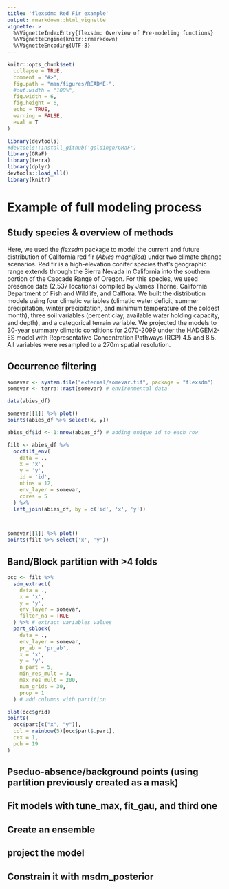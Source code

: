 ---
title: 'flexsdm: Red Fir example'
output: rmarkdown::html_vignette
vignette: >
  %\VignetteIndexEntry{flexsdm: Overview of Pre-modeling functions}
  %\VignetteEngine{knitr::rmarkdown}
  %\VignetteEncoding{UTF-8}
---

```{r, include = FALSE}
knitr::opts_chunk$set(
  collapse = TRUE,
  comment = "#>",
  fig.path = "man/figures/README-",
  #out.width = "100%",
  fig.width = 6,
  fig.height = 6,
  echo = TRUE,
  warning = FALSE,
  eval = T
)
```

```{r dependencies, include = FALSE}
library(devtools)
#devtools::install_github('goldingn/GRaF')
library(GRaF)
library(terra)
library(dplyr)
devtools::load_all()
library(knitr)
```

# Example of full modeling process

## Study species & overview of methods

Here, we used the *flexsdm* package to model the current and future distribution of California red fir (*Abies magnifica*) under two climate change scenarios. Red fir is a high-elevation conifer species that's geographic range extends through the Sierra Nevada in California into the southern portion of the Cascade Range of Oregon. For this species, we used presence data (2,537 locations) compiled by James Thorne, California Department of Fish and Wildlife, and Calflora. We built the distribution models using four climatic variables (climatic water deficit, summer precipitation, winter precipitation, and minimum temperature of the coldest month), three soil variables (percent clay, available water holding capacity, and depth), and a categorical terrain variable. We projected the models to 30-year summary climatic conditions for 2070-2099 under the HADGEM2-ES model with Representative Concentration Pathways (RCP) 4.5 and 8.5. All variables were resampled to a 270m spatial resolution. 

## Occurrence filtering

```{r raw data}
somevar <- system.file("external/somevar.tif", package = "flexsdm")
somevar <- terra::rast(somevar) # environmental data

data(abies_df)

somevar[[1]] %>% plot()
points(abies_df %>% select(x, y))
```

```{r occurrence filtering}

abies_df$id <- 1:nrow(abies_df) # adding unique id to each row

filt <- abies_df %>%
  occfilt_env(
    data = .,
    x = 'x',
    y = 'y',
    id = 'id',
    nbins = 12,
    env_layer = somevar,
    cores = 5
  ) %>%
  left_join(abies_df, by = c('id', 'x', 'y'))



somevar[[1]] %>% plot()
points(filt %>% select('x', 'y'))
```

## Band/Block partition with >4 folds
```{r}

occ <- filt %>%
  sdm_extract(
    data = .,
    x = 'x',
    y = 'y',
    env_layer = somevar,
    filter_na = TRUE
  ) %>% # extract variables values
  part_sblock(
    data = .,
    env_layer = somevar,
    pr_ab = 'pr_ab',
    x = 'x',
    y = 'y',
    n_part = 5,
    min_res_mult = 3,
    max_res_mult = 200,
    num_grids = 30,
    prop = 1
  ) # add columns with partition

plot(occ$grid)
points(
  occ$part[c("x", "y")],
  col = rainbow(5)[occ$part$.part],
  cex = 1,
  pch = 19
)


```
## Pseduo-absence/background points (using partition previously created as a mask)
## Fit models with tune_max, fit_gau, and third one
## Create an ensemble
## project the model
## Constrain it with msdm_posterior 

